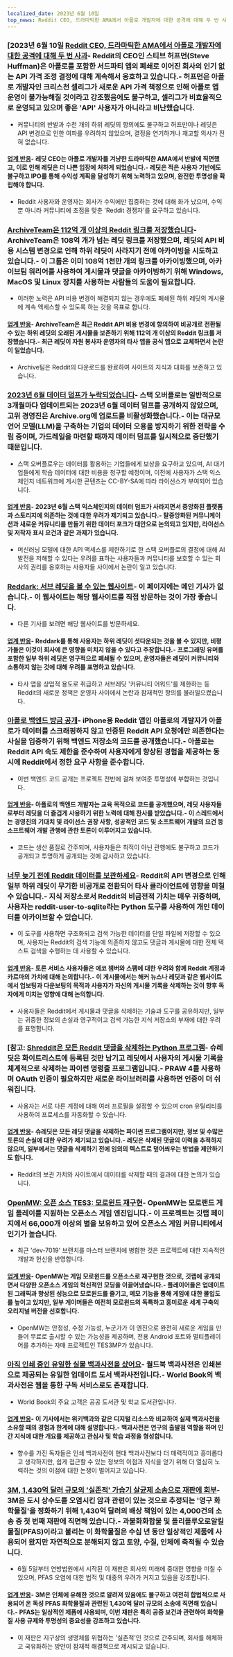 ```yaml
---
localized_date: 2023년 6월 10일
top_news: Reddit CEO, 드라마틱한 AMA에서 아폴로 개발자에 대한 공격에 대해 두 번 사과
---
```




<CallToAction />

<Steps>

### [2023년 6월 10일 [Reddit CEO, 드라마틱한 AMA에서 아폴로 개발자에 대한 공격에 대해 두 번 사과](https://techcrunch.com/2023/06/09/reddit-ceo-doubles-down-on-attack-on-apollo-developer-in-drama-filled-ama/)- Reddit의 CEO인 스티브 허프먼(Steve Huffman)은 아폴로를 포함한 서드파티 앱의 폐쇄로 이어진 회사의 인기 없는 API 가격 조정 결정에 대해 계속해서 옹호하고 있습니다.- 허프먼은 아폴로 개발자인 크리스천 셀리그가 새로운 API 가격 책정으로 인해 아폴로 앱 운영이 불가능해질 것이라고 강조했음에도 불구하고, 셀리그가 비효율적으로 운영되고 있으며 좋은 'API' 사용자가 아니라고 비난했습니다.

- 커뮤니티의 반발과 수천 개의 하위 레딧의 항의에도 불구하고 허프만이나 레딧은 API 변경으로 인한 여파를 우려하지 않았으며, 결정을 연기하거나 재고할 의사가 전혀 없습니다.

#### [업계 반응](http://news.ycombinator.com/item?id=36264232)- 레딧 CEO는 아폴로 개발자를 겨냥한 드라마틱한 AMA에서 반발에 직면했고, 이로 인해 레딧은 더 나쁜 입장에 처하게 되었습니다.- 레딧은 적은 사용자 기반에도 불구하고 IPO를 통해 수익성 계획을 달성하기 위해 노력하고 있으며, 완전한 투명성을 확립해야 합니다.

- Reddit 사용자와 운영자는 회사가 수익에만 집중하는 것에 대해 화가 났으며, 수익뿐 아니라 커뮤니티에 초점을 맞춘 'Reddit 경쟁자'를 요구하고 있습니다.

### [ArchiveTeam은 112억 개 이상의 Reddit 링크를 저장했습니다](https://old.reddit.com/r/DataHoarder/comments/142l1i0/archiveteam_has_saved_over_108_billion_reddit/)- ArchiveTeam은 108억 개가 넘는 레딧 링크를 저장했으며, 레딧의 API 비용 시스템 변경으로 인해 하위 레딧이 사라지기 전에 아카이빙을 시도하고 있습니다.- 이 그룹은 이미 108억 1천만 개의 링크를 아카이빙했으며, 아카이브팀 워리어를 사용하여 게시물과 댓글을 아카이빙하기 위해 Windows, MacOS 및 Linux 장치를 사용하는 사람들의 도움이 필요합니다.

- 이러한 노력은 API 비용 변경이 해결되지 않는 경우에도 폐쇄된 하위 레딧의 게시물에 계속 액세스할 수 있도록 하는 것을 목표로 합니다.

#### [업계 반응](http://news.ycombinator.com/item?id=36254172)- ArchiveTeam은 최근 Reddit API 비용 변경에 항의하여 비공개로 전환될 수 있는 하위 레딧의 오래된 게시물을 보존하기 위해 112억 개 이상의 Reddit 링크를 저장했습니다.- 최근 레딧이 자원 봉사자 운영자의 타사 앱을 공식 앱으로 교체하면서 논란이 일었습니다.

- Archive팀은 Reddit의 다운로드를 완료하여 사이트의 지식과 대화를 보존하고 있습니다.

### [2023년 6월 데이터 덤프가 누락되었습니다](https://meta.stackexchange.com/a/390023/6212)- 스택 오버플로는 일반적으로 3개월마다 업데이트되는 2023년 6월 데이터 덤프를 공개하지 않았으며, 고위 경영진은 Archive.org에 업로드를 비활성화했습니다.- 이는 대규모 언어 모델(LLM)을 구축하는 기업의 데이터 오용을 방지하기 위한 전략을 수립 중이며, 가드레일을 마련할 때까지 데이터 덤프를 일시적으로 중단했기 때문입니다.

- 스택 오버플로우는 데이터를 활용하는 기업들에게 보상을 요구하고 있으며, AI 대기업들에게 학습 데이터에 대한 비용을 청구할 예정이며, 이전에 사용자가 스택 익스체인지 네트워크에 게시한 콘텐츠는 CC-BY-SA에 따라 라이선스가 부여되어 있습니다.

#### [업계 반응](http://news.ycombinator.com/item?id=36257523)- 2023년 6월 스택 익스체인지의 데이터 덤프가 사라지면서 중앙화된 플랫폼과 스토리지에 의존하는 것에 대한 우려가 제기되고 있습니다.- 탈중앙화된 커뮤니케이션과 새로운 커뮤니티를 만들기 위한 데이터 포크가 대안으로 논의되고 있지만, 라이선스 및 저작자 표시 요건과 같은 과제가 있습니다.

- 머신러닝 모델에 대한 API 액세스를 제한하기로 한 스택 오버플로의 결정에 대해 AI 발전을 저해할 수 있다는 우려를 표하는 사용자들과 커뮤니티를 보호할 수 있는 회사의 권리를 옹호하는 사용자들 사이에서 논란이 일고 있습니다.

### [Reddark: 서브 레딧을 볼 수 있는 웹사이트](https://reddark.netlify.app/)- 이 페이지에는 메인 기사가 없습니다.- 이 웹사이트는 해당 웹사이트를 직접 방문하는 것이 가장 좋습니다.

- 다른 기사를 보려면 해당 웹사이트를 방문하세요.

#### [업계 반응](http://news.ycombinator.com/item?id=36254086)- Reddark를 통해 사용자는 하위 레딧이 셧다운되는 것을 볼 수 있지만, 비평가들은 이것이 회사에 큰 영향을 미치지 않을 수 있다고 주장합니다.- 프로그래밍 유머를 포함한 일부 하위 레딧은 영구적으로 폐쇄될 수 있으며, 운영자들은 레딧이 커뮤니티와 소통하지 않는 것에 대해 우려를 표명하고 있습니다.

- 타사 앱을 상업적 용도로 취급하고 서브레딧 '커뮤니티 어워드'를 제한하는 등 Reddit의 새로운 정책은 운영자 사이에서 논란과 잠재적인 항의를 불러일으켰습니다.

### [아폴로 백엔드 방금 공개](https://old.reddit.com/r/apolloapp/comments/144l6se/apollo_backend_just_made_public_the_goal_of/)- iPhone용 Reddit 앱인 아폴로의 개발자가 아폴로가 데이터를 스크래핑하지 않고 인증된 Reddit API 요청에만 의존한다는 사실을 입증하기 위해 백엔드 저장소의 코드를 공개했습니다.- 아폴로는 Reddit API 속도 제한을 준수하여 사용자에게 향상된 경험을 제공하는 동시에 Reddit에서 정한 요구 사항을 준수합니다.

- 이번 백엔드 코드 공개는 프로젝트 전반에 걸쳐 보여준 투명성에 부합하는 것입니다.

#### [업계 반응](http://news.ycombinator.com/item?id=36256167)- 아폴로의 백엔드 개발자는 교육 목적으로 코드를 공개했으며, 레딧 사용자들로부터 레딧을 더 즐겁게 사용하기 위한 노력에 대해 찬사를 받았습니다.- 이 스레드에서는 경영진의 기대치 및 라이선스 권장 사항, 성공적인 코드 및 소프트웨어 개발의 요건 등 소프트웨어 개발 관행에 관한 토론이 이루어지고 있습니다.

- 코드는 생산 품질로 간주되며, 사용자들은 최적이 아닌 관행에도 불구하고 코드가 공개되고 투명하게 공개되는 것에 감사하고 있습니다.

### [너무 늦기 전에 Reddit 데이터를 보관하세요](https://xavd.id/blog/post/archive-your-reddit-data/)- Reddit의 API 변경으로 인해 일부 하위 레딧이 무기한 비공개로 전환되어 타사 클라이언트에 영향을 미칠 수 있습니다.- 지식 저장소로서 Reddit의 비금전적 가치는 매우 귀중하며, 사용자는 reddit-user-to-sqlite라는 Python 도구를 사용하여 개인 데이터를 아카이브할 수 있습니다.

- 이 도구를 사용하면 구조화되고 검색 가능한 데이터를 단일 파일에 저장할 수 있으며, 사용자는 Reddit의 검색 기능에 의존하지 않고도 댓글과 게시물에 대한 전체 텍스트 검색을 수행하는 데 사용할 수 있습니다.

#### [업계 반응](http://news.ycombinator.com/item?id=36259930)- 토론 서비스 사용자들은 에코 챔버와 스팸에 대한 우려와 함께 Reddit 계정과 카르마의 가치에 대해 논의합니다.- 이 게시물에서는 해커 뉴스나 레딧과 같은 웹사이트에서 업보팅과 다운보팅의 목적과 사용자가 자신의 게시물 기록을 삭제하는 것이 향후 독자에게 미치는 영향에 대해 논의합니다.

- 사용자들은 Reddit에서 게시물과 댓글을 삭제하는 기술과 도구를 공유하지만, 일부는 귀중한 정보의 손실과 영구적이고 검색 가능한 지식 저장소의 부재에 대한 우려를 표명합니다.

### [참고: [Shreddit은 모든 Reddit 댓글을 삭제하는 Python 프로그램](https://github.com/x89/Shreddit)- 슈레딧은 화이트리스트에 등록된 것만 남기고 레딧에서 사용자의 게시물 기록을 체계적으로 삭제하는 파이썬 명령줄 프로그램입니다.- PRAW 4를 사용하며 OAuth 인증이 필요하지만 새로운 라이브러리를 사용하면 인증이 더 쉬워집니다.

- 사용자는 서로 다른 계정에 대해 여러 프로필을 설정할 수 있으며 cron 유틸리티를 사용하여 프로세스를 자동화할 수 있습니다.

#### [업계 반응](http://news.ycombinator.com/item?id=36257981)- 슈레딧은 모든 레딧 댓글을 삭제하는 파이썬 프로그램이지만, 정보 및 수많은 토론의 손실에 대한 우려가 제기되고 있습니다.- 레딧은 삭제된 댓글의 이력을 추적하지 않으며, 일부에서는 댓글을 삭제하기 전에 임의의 텍스트로 덮어씌우는 방법을 제안하기도 합니다.

- Reddit의 보관 가치와 사이트에서 데이터를 삭제할 때의 결과에 대한 논의가 있습니다.

### [OpenMW: 오픈 소스 TES3: 모로윈드 재구현](https://gitlab.com/OpenMW/openmw)- OpenMW는 모로랜드 게임 플레이를 지원하는 오픈소스 게임 엔진입니다.- 이 프로젝트는 깃랩 페이지에서 66,000개 이상의 별을 보유하고 있어 오픈소스 게임 커뮤니티에서 인기가 높습니다.

- 최근 'dev-7019' 브랜치를 마스터 브랜치에 병합한 것은 프로젝트에 대한 지속적인 개발과 헌신을 반영합니다.

#### [업계 반응](http://news.ycombinator.com/item?id=36257963)- OpenMW는 게임 모로윈드를 오픈소스로 재구현한 것으로, 깃랩에 공개되면서 다양한 오픈소스 게임의 혁신적인 모딩을 이끌어냈습니다.- 플레이어들은 업데이트된 그래픽과 향상된 성능으로 모로윈드를 즐기고, 메모 기능을 통해 게임에 대한 몰입도를 높이고 있지만, 일부 게이머들은 여전히 모로윈드의 독특하고 흥미로운 세계 구축의 오리지널 버전을 선호합니다.

- OpenMW는 안정성, 수정 가능성, 누군가가 이 엔진으로 완전히 새로운 게임을 만들어 무료로 출시할 수 있는 가능성을 제공하며, 전용 Android 포트와 멀티플레이어를 추가하는 자매 프로젝트인 TES3MP가 있습니다.

### [아직 인쇄 중인 유일한 실물 백과사전을 샀어요](https://arstechnica.com/culture/2023/06/rejoice-its-2023-and-you-can-still-buy-a-22-volume-paper-encyclopedia/)- 월드북 백과사전은 인쇄본으로 제공되는 유일한 업데이트 도서 백과사전입니다.- World Book의 백과사전은 웹을 통한 구독 서비스로도 존재합니다.

- World Book의 주요 고객은 공공 도서관 및 학교 도서관입니다.

#### [업계 반응](http://news.ycombinator.com/item?id=36256985)- 이 기사에서는 위키백과와 같은 디지털 리소스와 비교하여 실제 백과사전을 소유할 때의 경험과 한계에 대해 설명합니다.- 백과사전은 연구의 출발점 역할을 하며 인간 지식에 대한 개요를 제공하고 관심사 및 학습 과정을 형성합니다.

- 향수를 가진 독자들은 인쇄 백과사전이 현대 백과사전보다 더 매력적이고 흥미롭다고 생각하지만, 쉽게 접근할 수 있는 정보의 이점과 지식을 얻기 위해 더 열심히 노력하는 것의 이점에 대한 논쟁이 벌어지고 있습니다.

### [3M, 1,430억 달러 규모의 '실존적' 가습기 살균제 소송으로 재판에 회부](https://www.bloomberg.com/news/articles/2023-06-02/3m-heads-to-trial-in-existential-143-billion-pfas-litigation)- 3M은 도시 상수도를 오염시킨 암과 관련이 있는 것으로 추정되는 '영구 화학물질'을 정화하기 위해 1,430억 달러의 배상 책임이 있는 4,000건의 소송 중 첫 번째 재판에 직면해 있습니다.- 과불화화합물 및 폴리플루오로알킬 물질(PFAS)이라고 불리는 이 화학물질은 수십 년 동안 일상적인 제품에 사용되어 왔지만 자연적으로 분해되지 않고 토양, 수질, 인체에 축적될 수 있습니다.

- 6월 5일부터 연방법원에서 시작된 이 재판은 회사의 미래에 중대한 영향을 미칠 수 있으며, PFAS 오염에 대한 법적 및 대중의 우려가 커지고 있음을 강조합니다.

#### [업계 반응](http://news.ycombinator.com/item?id=36259163)- 3M은 인체에 유해한 것으로 알려져 있음에도 불구하고 여전히 합법적으로 사용되어 온 독성 PFAS 화학물질과 관련된 1,430억 달러 규모의 소송에 직면해 있습니다.- PFAS는 일상적인 제품에 사용되며, 이번 재판은 특히 공중 보건과 관련하여 화학물질 사용 규제와 투명성의 중요성을 강조하고 있습니다.

- 이 재판은 지구상의 생명체를 위협하는 '실존적'인 것으로 간주되며, 회사를 해체하고 국유화하는 방안이 잠재적 해결책으로 제시되고 있습니다.

</Steps>
